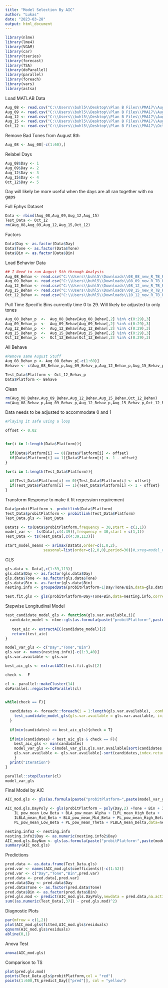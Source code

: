---
title: "Model Selection By AIC"
author: "Lukas"
date: "2023-03-28"
output: html_document
---

```{r}
library(nlme)
library(lme4)
library(VGAM)
library(car)
library(tseries)
library(forecast)
library(TSA)
library(doParallel)
library(parallel)
library(foreach)
library(vars)
library(astsa)
```


Load MATLAB Data
```{r}
Aug_08 <- read.csv("C:\\Users\\buhl5\\Desktop\\Plan B Files\\PMA17\\Aug_08_table.csv")
Aug_09 <- read.csv("C:\\Users\\buhl5\\Desktop\\Plan B Files\\PMA17\\Aug_09_table.csv")
Aug_12 <- read.csv("C:\\Users\\buhl5\\Desktop\\Plan B Files\\PMA17\\Aug_12_table.csv")
Aug_15 <- read.csv("C:\\Users\\buhl5\\Desktop\\Plan B Files\\PMA17\\Aug_15_table.csv")
Oct_12 <- read.csv("C:\\Users\\buhl5\\Desktop\\Plan B Files\\PMA17\\Oct_12_table.csv")
```

Remove Bad Tones from August 8th

```{r}
Aug_08 <- Aug_08[-c(1:60),]
```

Relabel Days
```{r}
Aug_08$Day <- 1
Aug_09$Day <- 2
Aug_12$Day <- 3
Aug_15$Day <- 4
Oct_12$Day <- 5
```



Day will likely be more useful when the days are all ran together with no gaps

Full Ephys Dataset
```{r}
Data <- rbind(Aug_08,Aug_09,Aug_12,Aug_15)
Test_Data <- Oct_12
rm(Aug_08,Aug_09,Aug_12,Aug_15,Oct_12)
```


Factors
```{r}
Data$Day <- as.factor(Data$Day)
Data$Tone <- as.factor(Data$Tone)
Data$Bin <- as.factor(Data$Bin)
```


Load Behavior Data
```{r}
## I Need to run August 5th through Analysis
Aug_08_Behav <- read.csv("C:\\Users\\buhl5\\Downloads\\08_08_new_R_TB_PMA17.csv")
Aug_09_Behav <- read.csv("C:\\Users\\buhl5\\Downloads\\08_09_new_R_TB_PMA17.csv")
Aug_12_Behav <- read.csv("C:\\Users\\buhl5\\Downloads\\08_12_new_R_TB_PMA17.csv")
Aug_15_Behav <- read.csv("C:\\Users\\buhl5\\Downloads\\08_15_new_R_TB_PMA17.csv")
Oct_12_Behav <- read.csv("C:\\Users\\buhl5\\Downloads\\10_12_new_R_TB_PMA17.csv")
```

Pull Time Specific Bins currently time 0 to 29. Will likely be adjusted to only tones

```{r}
Aug_08_Behav_p  <-  Aug_08_Behav[Aug_08_Behav[,2] %in% c(0:29),3]
Aug_09_Behav_p  <-  Aug_09_Behav[Aug_09_Behav[,2] %in% c(0:29),3]
Aug_12_Behav_p  <-  Aug_12_Behav[Aug_12_Behav[,2] %in% c(0:29),3]
Aug_15_Behav_p  <-  Aug_15_Behav[Aug_15_Behav[,2] %in% c(0:29),3]
Oct_12_Behav_p  <-  Oct_12_Behav[Oct_12_Behav[,2] %in% c(0:29),3]
```

All Behave

```{r}
#Remove same August Stuff
Aug_08_Behav_p <- Aug_08_Behav_p[-c(1:60)]
Behave <- c(Aug_08_Behav_p,Aug_09_Behav_p,Aug_12_Behav_p,Aug_15_Behav_p)

Test_Data$Platform <- Oct_12_Behav_p
Data$Platform <- Behave
```


Clean
```{r}
rm(Aug_08_Behav,Aug_09_Behav,Aug_12_Behav,Aug_15_Behav,Oct_12_Behav)
rm(Aug_08_Behav_p,Aug_09_Behav_p,Aug_12_Behav_p,Aug_15_Behav_p,Oct_12_Behav_p,Behave)
```

Data needs to be adjusted to accommodate 0 and 1

```{r}
#Playing it safe using a loop

offset <- 0.02


for(i in 1:length(Data$Platform)){
  
  if(Data$Platform[i] == 0){Data$Platform[i] <- offset}
  if(Data$Platform[i] == 1){Data$Platform[i] <- 1 - offset}
}

for(i in 1:length(Test_Data$Platform)){
  
  if(Test_Data$Platform[i] == 0){Test_Data$Platform[i] <- offset}
  if(Test_Data$Platform[i] == 1){Test_Data$Platform[i] <- 1 - offset}
}
```

Transform Response to make it fit regression requirement
```{r}
Data$probitPlatform <- probitlink(Data$Platform)
Test_Data$probitPlatform <- probitlink(Test_Data$Platform)
Test_Data.gls <- Test_Data
```

```{r}
Datats <- ts(Data$probitPlatform,frequency = 30,start = c(1,1))
model_var <-  ts(Data[,c(4:39)],frequency = 30,start = c(1,1))
Test_Data <- ts(Test_Data[,c(4:39,113)])
```

```{r}
start_model_means <- arimax(Datats,order=c(1,0,2),
                 seasonal=list(order=c(2,0,0),period=30))#,xreg=model_var[,18])
```


GLS
```{r}
gls.data <- Data[,c(1:39,113)]
gls.data$Day <- as.factor(gls.data$Day)
gls.data$Tone <- as.factor(gls.data$Tone)
gls.data$Bin <- as.factor(gls.data$Bin)
nesting.info <- groupedData(probitPlatform~1|Day/Tone/Bin,data=gls.data)

test.fit.gls <- gls(probitPlatform~Day+Tone+Bin,data=nesting.info,correlation = corARMA(,form=~1|Day/Tone,p=1,q=1),method = "ML")
```


Stepwise Longitudinal Model


```{r}
test_candidate_model_gls <- function(gls.var.available,i){
  candidate_model <- nlme::gls(as.formula(paste("probitPlatform~",paste(c(model_var_gls,gls.var.available[i]),collapse="+"))),data=nesting.info,correlation = nlme::corARMA(,form=~1|Day/Tone,p=1,q=1),method = "ML")
   
   test_aic <- extractAIC(candidate_model)[2]
   return(test_aic)
}
```




```{r}
model_var_gls <- c("Day","Tone","Bin")
gls.var <- names(nesting.info)[-c(1:3,40)]
gls.var.available <- gls.var

best_aic_gls <- extractAIC(test.fit.gls)[2]

check <-  F

cl <- parallel::makeCluster(14)
doParallel::registerDoParallel(cl)


while(check == F){
  
  candidates <- foreach::foreach(i = 1:length(gls.var.available), .combine = cbind) %dopar% {
    test_candidate_model_gls(gls.var.available = gls.var.available, i=i)
  }
  
  if(min(candidates) >= best_aic_gls){check = T}  
  
  if(min(candidates) < best_aic_gls & check == F){
    best_aic_gls <- min(candidates)
    model_var_gls <- c(model_var_gls,gls.var.available[sort(candidates,index.return=T)$ix[1]])
    gls.var.available <- gls.var.available[-sort(candidates,index.return=T)$ix[1]]
    }  
  print("Iteration")
}

parallel::stopCluster(cl)
model_var_gls

```

Final Model by AIC
```{r}
AIC_mod.gls <- gls(as.formula(paste("probitPlatform~",paste(model_var_gls,collapse="+"))),data=nesting.info,correlation = nlme::corARMA(c(0.7762,0.0972),form=~1|Day/Tone,p=1,q=1),method = "ML")

AIC_mod.gls.DayPoly <- gls(probitPlatform ~ poly(Day,2) +Tone + Bin + ILBLA_mean_High_Beta + PLBLA_mean_High_Beta + 
    IL_pow_mean_Low_Beta + BLA_pow_mean_Alpha + ILPL_mean_High_Beta + 
    ILBLA_mean_Mid_Beta + BLA_pow_mean_Mid_Beta + PL_pow_mean_High_Beta + 
    PL_pow_mean_Low_Beta + PL_pow_mean_Theta + PLBLA_mean_Delta,data=nesting.info,correlation = nlme::corARMA(c(0.7762,0.0972),form=~1|Day/Tone,p=1,q=1),method = "ML")

nesting.info2 <- nesting.info
nesting.info2$Day <- as.numeric(nesting.info2$Day)
AIC_mod.gls.DayNum <- gls(as.formula(paste("probitPlatform~",paste(model_var_gls,collapse="+"))),data=nesting.info2,correlation = nlme::corARMA(c(0.7762,0.0972),form=~1|Day/Tone,p=1,q=1),method = "ML")
summary(AIC_mod.gls)
```

Predictions
```{r}
pred.data <- as.data.frame(Test_Data.gls)
pred.var <- names(AIC_mod.gls$coefficients)[-c(1:52)]
pred.var <- c("Day","Tone","Bin",pred.var)
pred.data <- pred.data[,pred.var]
pred.data$Day <- pred.data$Day
pred.data$Tone <- as.factor(pred.data$Tone)
pred.data$Bin <- as.factor(pred.data$Bin)
pred.gls.mod <- predict(AIC_mod.gls.DayPoly,newdata = pred.data,na.action = NULL)
sum((as.numeric(Test_Data[,37]) - pred.gls.mod)^2)
```

Diagnostic Plots
```{r}
par(mfrow = c(1,2))
plot(AIC_mod.gls$fitted,AIC_mod.gls$residuals)
qqnorm(AIC_mod.gls$residuals)
abline(0,1)
```


Anova Test
```{r}
anova(AIC_mod.gls)
```

Comparison to TS
```{r}
plot(pred.gls.mod)
points(Test_Data.gls$probitPlatform,col = "red")
points(1:600,TS_predict_Day[["pred"]], col = "yellow")
```

